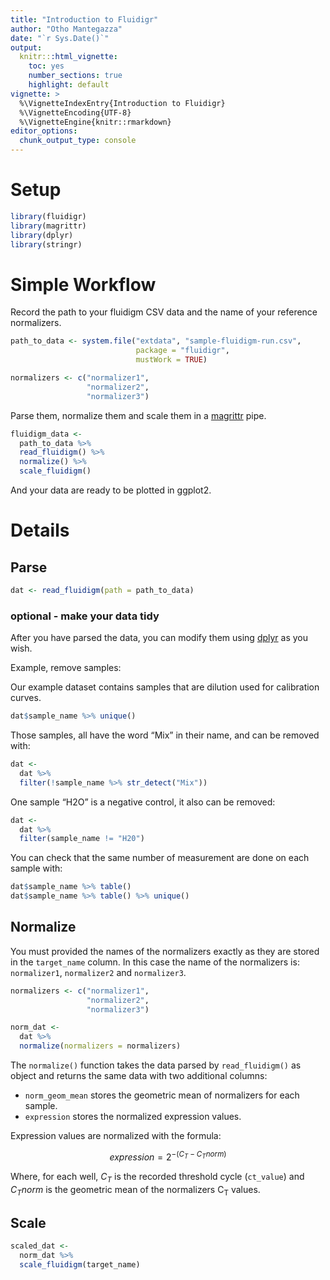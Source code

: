 ```yaml
---
title: "Introduction to Fluidigr"
author: "Otho Mantegazza"
date: "`r Sys.Date()`"
output:
  knitr:::html_vignette:
    toc: yes
    number_sections: true
    highlight: default
vignette: >
  %\VignetteIndexEntry{Introduction to Fluidigr}
  %\VignetteEncoding{UTF-8}
  %\VignetteEngine{knitr::rmarkdown}
editor_options: 
  chunk_output_type: console
---
```


# Setup

```r
library(fluidigr)
library(magrittr)
library(dplyr)
library(stringr)
```

# Simple Workflow

Record the path to your fluidigm CSV data and the name of your reference normalizers.

```r
path_to_data <- system.file("extdata", "sample-fluidigm-run.csv",
                            package = "fluidigr",
                            mustWork = TRUE)

normalizers <- c("normalizer1",
                 "normalizer2",
                 "normalizer3")
```


Parse them, normalize them and scale them in a [magrittr](https://magrittr.tidyverse.org/index.html) pipe.

```r
fluidigm_data <- 
  path_to_data %>%
  read_fluidigm() %>%
  normalize() %>%
  scale_fluidigm()
```

And your data are ready to be plotted in ggplot2.

# Details

## Parse

```r
dat <- read_fluidigm(path = path_to_data)
```

### optional - make your data tidy

After you have parsed the data, you can modify them using [dplyr](https://dplyr.tidyverse.org/articles/dplyr.html) as you wish.


Example, remove samples:

Our example dataset contains samples that are dilution used for calibration curves.

```r
dat$sample_name %>% unique()
```

Those samples, all have the word "Mix" in their name, and can be removed with:

```r
dat <- 
  dat %>%
  filter(!sample_name %>% str_detect("Mix"))
```

One sample "H2O" is a negative control, it also can be removed:

```r
dat <- 
  dat %>%
  filter(sample_name != "H20")
```

You can check that the same number of measurement are done on each sample with:

```r
dat$sample_name %>% table()
dat$sample_name %>% table() %>% unique()
```


## Normalize

You must provided the names of the normalizers exactly as they are stored in the `target_name` column. In this case the name of the normalizers is: `normalizer1`, `normalizer2` and `normalizer3`.

```r
normalizers <- c("normalizer1",
                 "normalizer2",
                 "normalizer3")

norm_dat <- 
  dat %>% 
  normalize(normalizers = normalizers) 
```

The `normalize()` function takes the data parsed by `read_fluidigm()` as object and returns the same data with two additional columns:

- `norm_geom_mean` stores the geometric mean of normalizers for each sample.
- `expression` stores the normalized expression values.

Expression values are normalized with the formula: 

$$expression = 2^{-(C_T - C_Tnorm)}$$

Where, for each well, $C_T$ is the recorded threshold cycle (`ct_value`) and $C_Tnorm$ is the geometric mean of the normalizers C~T~ values.

## Scale

```r
scaled_dat <- 
  norm_dat %>% 
  scale_fluidigm(target_name)
```

